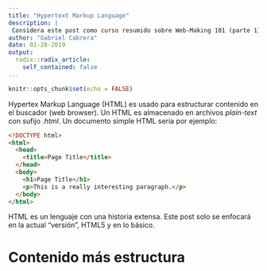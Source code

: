 ```yaml
---
title: "Hypertext Markup Language"
description: |
 Considera este post como curso resumido sobre Web-Making 101 (parte 1).
author: "Gabriel Cabrera"
date: 01-28-2019
output:
  radix::radix_article:
    self_contained: false
...
```


```r
knitr::opts_chunk$set(echo = FALSE)
```

Hypertex Markup Language (HTML) es usado para estructurar contenido en el
buscador (web browser). Un HTML es almacenado en archivos *plain-text* con 
sufijo *.html*. Un documento simple HTML sería por ejemplo:

```html
<!DOCTYPE html>
<html>
  <head>
    <title>Page Title</title>
  </head>
  <body>
    <h1>Page Title</h1>
    <p>This is a really interesting paragraph.</p>
  </body>
</html>
```

HTML es un lenguaje con una historia extensa. Este post solo se enfocará en la 
actual "versión", HTML5 y en lo básico.

# Contenido más estructura 


